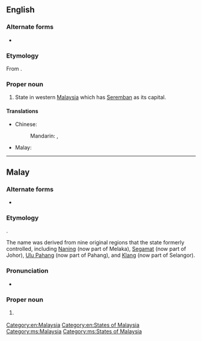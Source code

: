 ==English==
{{wikipedia}}

===Alternate forms===
* {{l|en|N9}}

===Etymology===
From {{der|en|ms|Negeri Sembilan}}.

===Proper noun===
{{en-proper noun|head=Negeri Sembilan}}

# State in western [[Malaysia]] which has [[Seremban]] as its capital.

====Translations====
{{trans-top|state in Malaysia}}
* Chinese:
*: Mandarin: {{t+|cmn|森美蘭}}, {{t+|cmn|森美兰|tr=Sēnměilán}}
* Malay: {{t|ms|Negeri Sembilan}}
{{trans-mid}}
{{trans-bottom}}

[[Category:en:Malaysia]]
[[Category:en:States of Malaysia]]

----

==Malay==
{{wikipedia|lang=ms}}

===Alternate forms===
* {{l|ms|N9}}

===Etymology===
{{compound|ms|negeri|gloss1=state|sembilan|gloss2=nine}}.

The name was derived from nine original regions that the state formerly controlled, including [[w:Naning|Naning]] (now part of Melaka), [[w:Segamat|Segamat]] (now part of Johor), [[w:Bera District|Ulu Pahang]] (now part of Pahang), and [[w:Kuala Langat District|Klang]] (now part of Selangor).

===Pronunciation===
* {{IPA|ms|/ˈnəɡəri səmbiˈlan/}}

===Proper noun===
{{ms-proper noun|head=[[negeri|Negeri]] [[sembilan|Sembilan]]|j=نݢري سمبيلن}}

# {{l|en|Negeri Sembilan}} {{qualifier|state in Malaysia}}

[[Category:ms:Malaysia]]
[[Category:ms:States of Malaysia]]
